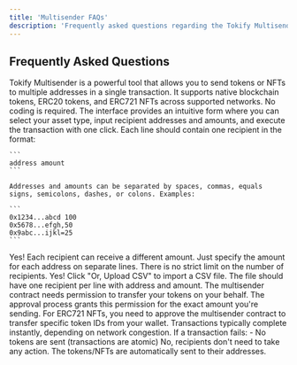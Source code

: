 ---
title: 'Multisender FAQs'
description: 'Frequently asked questions regarding the Tokify Multisender'
---

## Frequently Asked Questions

<AccordionGroup>
  <Accordion title="What is the Tokify Multisender tool?">
    Tokify Multisender is a powerful tool that allows you to send tokens or NFTs to multiple addresses in a single transaction. It supports native blockchain tokens, ERC20 tokens, and ERC721 NFTs across supported networks.
  </Accordion>

  <Accordion title="Do I need coding skills to use the Multisender?">
    No coding is required. The interface provides an intuitive form where you can select your asset type, input recipient addresses and amounts, and execute the transaction with one click.
  </Accordion>

  <Accordion title="How do I format the recipient list?">
    Each line should contain one recipient in the format:

    ```
    address amount
    ```

    Addresses and amounts can be separated by spaces, commas, equals signs, semicolons, dashes, or colons. Examples:

    ```
    0x1234...abcd 100
    0x5678...efgh,50
    0x9abc...ijkl=25
    ```
  </Accordion>

  <Accordion title="Can I send different amounts to different recipients?">
    Yes! Each recipient can receive a different amount. Just specify the amount for each address on separate lines.
  </Accordion>

  <Accordion title="Is there a limit to how many recipients I can add?">
    There is no strict limit on the number of recipients.
  </Accordion>

  <Accordion title="Can I upload a CSV file instead of typing addresses?">
    Yes! Click "Or, Upload CSV" to import a CSV file. The file should have one recipient per line with address and amount.
  </Accordion>

  <Accordion title="Why do I need to approve ERC20 tokens?">
    The multisender contract needs permission to transfer your tokens on your behalf. The approval process grants this permission for the exact amount you're sending.
  </Accordion>

  <Accordion title="Why do I need to approve NFTs?">
    For ERC721 NFTs, you need to approve the multisender contract to transfer specific token IDs from your wallet.
  </Accordion>

  <Accordion title="How long does a multisend transaction take?">
    Transactions typically complete instantly, depending on network congestion.
  </Accordion>

  <Accordion title="What happens if a transaction fails?">
    If a transaction fails:
- No tokens are sent (transactions are atomic)
  </Accordion>

  <Accordion title="Do recipients need to do anything?">
    No, recipients don't need to take any action. The tokens/NFTs are automatically sent to their addresses.
  </Accordion>
</AccordionGroup>
